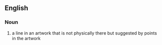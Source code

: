 ==English==
===Noun===
{{en-noun|head=[[implied]] [[line]]}}
#a line in an artwork that is not physically there but suggested by points in the artwork